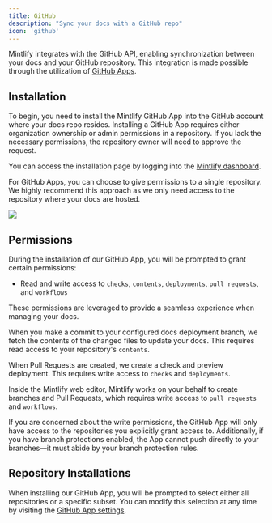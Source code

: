 ```yaml
---
title: GitHub
description: "Sync your docs with a GitHub repo"
icon: 'github'
---
```


Mintlify integrates with the GitHub API, enabling synchronization between your
docs and your GitHub repository. This integration is made possible through the
utilization of
[GitHub Apps](https://docs.github.com/en/developers/apps/getting-started-with-apps/about-apps#about-github-apps).

## Installation

To begin, you need to install the Mintlify GitHub App into the GitHub account
where your docs repo resides. Installing a GitHub App requires either
organization ownership or admin permissions in a repository. If you lack the
necessary permissions, the repository owner will need to approve the request.

You can access the installation page by logging into the
[Mintlify dashboard](https://dashboard.mintlify.com).

For GitHub Apps, you can choose to give permissions to a single repository.
We highly recommend this approach as we only need access to the repository where
your docs are hosted.

<Frame>
  <img className="h-80" src="/images/github/select-repos.png" />
</Frame>

## Permissions

During the installation of our GitHub App, you will be prompted to grant certain
permissions:

- Read and write access to `checks`, `contents`, `deployments`, `pull requests`,
  and `workflows`

These permissions are leveraged to provide a seamless experience when managing
your docs.

When you make a commit to your configured docs deployment branch, we fetch the 
contents of the changed files to update your docs. This requires read access 
to your repository's `contents`.

When Pull Requests are created, we create a check and preview deployment. This 
requires write access to `checks` and `deployments`.

Inside the Mintlify web editor, Mintlify works on your behalf to create branches
and Pull Requests, which requires write access to `pull requests` and `workflows`.

<Info>
  If you are concerned about the write permissions, the GitHub App will only
  have access to the repositories you explicitly grant access to. Additionally, 
  if you have branch protections enabled, the App cannot push directly to your 
  branches—it must abide by your branch protection rules.
</Info>

## Repository Installations

When installing our GitHub App, you will be prompted to select either all repositories
or a specific subset. You can modify this selection at any time by visiting the
[GitHub App settings](https://github.com/apps/mintlify/installations/new).
